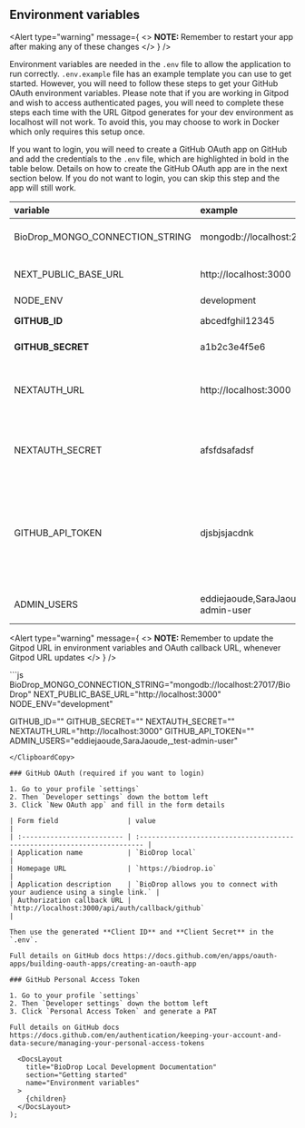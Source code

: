
## Environment variables

<Alert
  type="warning"
  message={
    <>
      <strong>NOTE: </strong>
      Remember to restart your app after making any of these changes
    </>
  }
/>

Environment variables are needed in the `.env` file to allow the application to run correctly. `.env.example` file has an example template you can use to get started. However, you will need to follow these steps to get your GitHub OAuth environment variables. Please note that if you are working in Gitpod and wish to access authenticated pages, you will need to complete these steps each time with the URL Gitpod generates for your dev environment as localhost will not work. To avoid this, you may choose to work in Docker which only requires this setup once.

If you want to login, you will need to create a GitHub OAuth app on GitHub and add the credentials to the `.env` file, which are highlighted in bold in the table below. Details on how to create the GitHub OAuth app are in the next section below. If you do not want to login, you can skip this step and the app will still work.

| variable                        | example                                  | required | description                                                                                                 |
| :------------------------------ | :--------------------------------------- | :------- | :---------------------------------------------------------------------------------------------------------- |
| BioDrop_MONGO_CONNECTION_STRING | mongodb://localhost:27017/BioDrop        | true     | Database connection string                                                                                  |
| NEXT_PUBLIC_BASE_URL            | http://localhost:3000                    | true     | Hosting URL: localhost:3000 or Gitpod url                                                                   |
| NODE_ENV                        | development                              | true     | -                                                                                                           |
| **GITHUB_ID**                   | abcedfghil12345                          | true     | GitHub OAuth ID                                                                                             |
| **GITHUB_SECRET**               | a1b2c3e4f5e6                             | true     | GitHub OAuth Secret                                                                                         |
| NEXTAUTH_URL                    | http://localhost:3000                    | true     | The url you visit for the app, localhost:3000 or Gitpod url                                                 |
| NEXTAUTH_SECRET                 | afsfdsafadsf                             | true     | Next Auth Secret, this can be any random characters                                                         |
| GITHUB_API_TOKEN                | djsbjsjacdnk                             | false    | Github Personal Access Token to increase the read rate limit on GitHub's API (requires minimal permissions) |
| ADMIN_USERS                     | eddiejaoude,SaraJaoude,\_test-admin-user | false    | Which users can access the admin section                                                                    |

<Alert
  type="warning"
  message={
    <>
      <strong>NOTE: </strong>
      Remember to update the Gitpod URL in environment variables and OAuth callback
      URL, whenever Gitpod URL updates
    </>
  }
/>

<ClipboardCopy>
```js
BioDrop_MONGO_CONNECTION_STRING="mongodb://localhost:27017/BioDrop"
NEXT_PUBLIC_BASE_URL="http://localhost:3000"
NODE_ENV="development"

GITHUB_ID=""
GITHUB_SECRET=""
NEXTAUTH_SECRET=""
NEXTAUTH_URL="http://localhost:3000"
GITHUB_API_TOKEN=""
ADMIN_USERS="eddiejaoude,SaraJaoude,\_test-admin-user"

```
</ClipboardCopy>

### GitHub OAuth (required if you want to login)

1. Go to your profile `settings`
2. Then `Developer settings` down the bottom left
3. Click `New OAuth app` and fill in the form details

| Form field                 | value                                                                    |
| :------------------------- | :----------------------------------------------------------------------- |
| Application name           | `BioDrop local`                                                         |
| Homepage URL               | `https://biodrop.io`                                                    |
| Application description    | `BioDrop allows you to connect with your audience using a single link.` |
| Authorization callback URL | `http://localhost:3000/api/auth/callback/github`                         |

Then use the generated **Client ID** and **Client Secret** in the `.env`.

Full details on GitHub docs https://docs.github.com/en/apps/oauth-apps/building-oauth-apps/creating-an-oauth-app

### GitHub Personal Access Token

1. Go to your profile `settings`
2. Then `Developer settings` down the bottom left
3. Click `Personal Access Token` and generate a PAT

Full details on GitHub docs https://docs.github.com/en/authentication/keeping-your-account-and-data-secure/managing-your-personal-access-tokens

  <DocsLayout
    title="BioDrop Local Development Documentation"
    section="Getting started"
    name="Environment variables"
  >
    {children}
  </DocsLayout>
);
```
